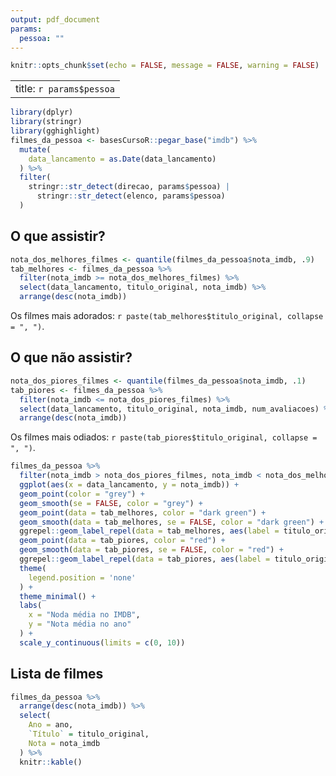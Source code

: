 ```yaml
---
output: pdf_document
params:
  pessoa: ""
---
```


```r
knitr::opts_chunk$set(echo = FALSE, message = FALSE, warning = FALSE)

```

---
title: `r params$pessoa`
---

```r
library(dplyr)
library(stringr)
library(gghighlight)
filmes_da_pessoa <- basesCursoR::pegar_base("imdb") %>% 
  mutate(
    data_lancamento = as.Date(data_lancamento) 
  ) %>%  
  filter(
    stringr::str_detect(direcao, params$pessoa) |
      stringr::str_detect(elenco, params$pessoa)
  )
```

## O que assistir?

```r
nota_dos_melhores_filmes <- quantile(filmes_da_pessoa$nota_imdb, .9)
tab_melhores <- filmes_da_pessoa %>% 
  filter(nota_imdb >= nota_dos_melhores_filmes) %>% 
  select(data_lancamento, titulo_original, nota_imdb) %>% 
  arrange(desc(nota_imdb))
```

Os filmes mais adorados: `r paste(tab_melhores$titulo_original, collapse = ", ")`.

## O que não assistir?

```r
nota_dos_piores_filmes <- quantile(filmes_da_pessoa$nota_imdb, .1)
tab_piores <- filmes_da_pessoa %>% 
  filter(nota_imdb <= nota_dos_piores_filmes) %>% 
  select(data_lancamento, titulo_original, nota_imdb, num_avaliacoes) %>% 
  arrange(desc(nota_imdb))
```

Os filmes mais odiados: `r paste(tab_piores$titulo_original, collapse = ", ")`.

```r
filmes_da_pessoa %>% 
  filter(nota_imdb > nota_dos_piores_filmes, nota_imdb < nota_dos_melhores_filmes) %>% 
  ggplot(aes(x = data_lancamento, y = nota_imdb)) + 
  geom_point(color = "grey") + 
  geom_smooth(se = FALSE, color = "grey") +
  geom_point(data = tab_melhores, color = "dark green") + 
  geom_smooth(data = tab_melhores, se = FALSE, color = "dark green") +
  ggrepel::geom_label_repel(data = tab_melhores, aes(label = titulo_original), color = "dark green") + 
  geom_point(data = tab_piores, color = "red") + 
  geom_smooth(data = tab_piores, se = FALSE, color = "red") +
  ggrepel::geom_label_repel(data = tab_piores, aes(label = titulo_original), color = "red") + 
  theme(
    legend.position = 'none'
  ) +
  theme_minimal() + 
  labs(
    x = "Noda média no IMDB",
    y = "Nota média no ano"
  ) +
  scale_y_continuous(limits = c(0, 10))
```

\newpage

## Lista de filmes

```r
filmes_da_pessoa %>% 
  arrange(desc(nota_imdb)) %>% 
  select(
    Ano = ano, 
    `Título` = titulo_original,
    Nota = nota_imdb
  ) %>% 
  knitr::kable()
```